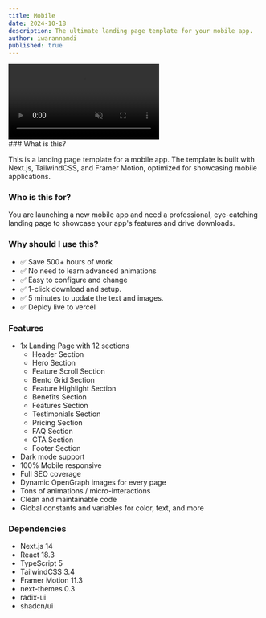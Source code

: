 ```yaml
---
title: Mobile
date: 2024-10-18
description: The ultimate landing page template for your mobile app.
author: iwarannamdi
published: true
---
```


<div className="flex max-w-[800px] flex-col gap-4">
  <video
    autoPlay
    loop
    muted
    playsInline
    src="/mobile-demo.mp4"
    className="w-full rounded-xl border"
  />
  <div className="flex w-full flex-col gap-2 sm:flex-row">
    <TemplateOpen />
    <TemplatePreview href="https://mobile-ebonui.vercel.app/">
      Live Preview
    </TemplatePreview>
  </div>
</div>
### What is this?

This is a landing page template for a mobile app. The template is built with Next.js, TailwindCSS, and Framer Motion, optimized for showcasing mobile applications.

### Who is this for?

You are launching a new mobile app and need a professional, eye-catching landing page to showcase your app's features and drive downloads.

### Why should I use this?

- ✅ Save 500+ hours of work
- ✅ No need to learn advanced animations
- ✅ Easy to configure and change
- ✅ 1-click download and setup.
- ✅ 5 minutes to update the text and images.
- ✅ Deploy live to vercel

### Features

- 1x Landing Page with 12 sections
  - Header Section
  - Hero Section
  - Feature Scroll Section
  - Bento Grid Section
  - Feature Highlight Section
  - Benefits Section
  - Features Section
  - Testimonials Section
  - Pricing Section
  - FAQ Section
  - CTA Section
  - Footer Section
- Dark mode support
- 100% Mobile responsive
- Full SEO coverage
- Dynamic OpenGraph images for every page
- Tons of animations / micro-interactions
- Clean and maintainable code
- Global constants and variables for color, text, and more

### Dependencies

- Next.js 14
- React 18.3
- TypeScript 5
- TailwindCSS 3.4
- Framer Motion 11.3
- next-themes 0.3
- radix-ui
- shadcn/ui
